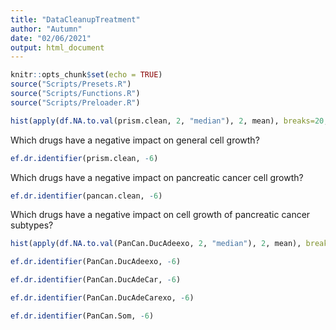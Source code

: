```yaml
---
title: "DataCleanupTreatment"
author: "Autumn"
date: "02/06/2021"
output: html_document
---
```


```r
knitr::opts_chunk$set(echo = TRUE)
source("Scripts/Presets.R")
source("Scripts/Functions.R")
source("Scripts/Preloader.R")
```


```r
hist(apply(df.NA.to.val(prism.clean, 2, "median"), 2, mean), breaks=20, main="Drug Efficacy across Pancreatic Cancer Cell Lines", xlab="Mean Logfold Drug Effect on Cell Growth", ylab="Number of Drugs")
```


Which drugs have a negative impact on general cell growth?

```r
ef.dr.identifier(prism.clean, -6)
```


Which drugs have a negative impact on pancreatic cancer cell growth?

```r
ef.dr.identifier(pancan.clean, -6)
```


Which drugs have a negative impact on cell growth of pancreatic cancer subtypes?
```r
hist(apply(df.NA.to.val(PanCan.DucAdeexo, 2, "median"), 2, mean), breaks=20, main="Drug Efficacy across Pancreatic Cancer Cell Lines", xlab="Mean Logfold Drug Effect on Cell Growth", ylab="Number of Drugs")
```

```r
ef.dr.identifier(PanCan.DucAdeexo, -6)
```
```r
ef.dr.identifier(PanCan.DucAdeCar, -6)
```
```r
ef.dr.identifier(PanCan.DucAdeCarexo, -6)
```
```r
ef.dr.identifier(PanCan.Som, -6)
```
```r

```










